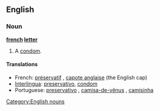 ==English==

===Noun===
'''[[french]] [[letter]]'''

# {{context|idiom}} A [[condom]].

====Translations====
*French: [[préservatif]] {{m}}, [[capote anglaise]] {{f}} (the English cap)
*[[Interlingua]]: [[preservativo]], [[condom]]
*Portuguese: [[preservativo]] {{m}}, [[camisa-de-vênus]] {{f}}, [[camisinha]] {{f}}
[[Category:English nouns]]